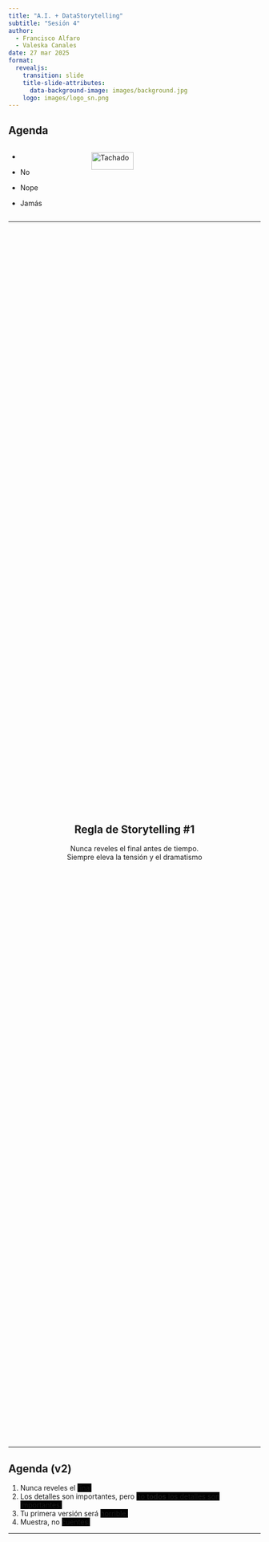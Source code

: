 ```yaml
---
title: "A.I. + DataStorytelling"
subtitle: "Sesión 4"
author: 
  - Francisco Alfaro
  - Valeska Canales
date: 27 mar 2025
format: 
  revealjs:
    transition: slide
    title-slide-attributes: 
      data-background-image: images/background.jpg
    logo: images/logo_sn.png
---
```


```{=html}
<style>
/* Ajusta el tamaño del título y subtítulo */
.reveal .slides h1 {
  font-size: 2em; /* Tamaño más pequeño para el título */
}

.reveal .slides h2 {
  font-size: 1.5em; /* Tamaño más pequeño para el subtítulo */
}

/* Ajusta el tamaño de los bullets */
.reveal .slides ul {
  font-size: 0.8em; /* Tamaño de fuente más pequeño en los bullets */
}

</style>
```

## Agenda {background-image="images/background.jpg" background-opacity="0.25"}

::: columns
::: {.column .incremental width="30%"}
-   

-   No

-   Nope

-   Jamás
:::

::: {.column .fragment width="70%"}
<img src="images/neg.png" alt="Tachado" style="width: 50%; height: auto;"/>
:::
:::

------------------------------------------------------------------------

##  {background-image="images/background.jpg" background-opacity="0.25"}

::: {style="display: flex; justify-content: center; align-items: center; height: 60vh; flex-direction: column; text-align: center;"}
::: callout-note
## Regla de Storytelling #1

Nunca reveles el final antes de tiempo.\
[Siempre eleva la tensión y el dramatismo]{.fragment}
:::
:::

------------------------------------------------------------------------

## Agenda (v2) {background-image="images/background.jpg" background-opacity="0.25"}

::: incremental
1.  Nunca reveles el [final]{style="background-color:black;"}
2.  Los detalles son importantes, pero [no **todos** los detalles son importantes.]{style="background-color:black;"}
3.  Tu primera versión será [horrible.]{style="background-color:black;"}
4.  Muestra, no [cuentes.]{style="background-color:black;"}
:::

------------------------------------------------------------------------

##  {background-image="images/background_slides3.png" background-opacity="0.3"}

::: {style="display: flex; justify-content: center; align-items: center; height: 60vh; flex-direction: column; text-align: center;"}
[Data Storytelling]{style="font-size: 1em"}

[¿Por qué Data Storytelling?]{style="font-size: 1.5em"}
:::

------------------------------------------------------------------------

## ¿Qué es el Storytelling? {background-image="images/background.jpg" background-opacity="0.25"}

::: columns
::: {.column width="50%"}
![](images/cave.jpg){fig-align="center" width="90%"}
:::

::: {.column .fragment width="50%"}
![](images/fire.jpg){fig-align="center" width="100%"}
:::
:::

. . .

::: {style="text-align: center; "}
🔥 Las **historias** son la primera tecnología humana
:::

------------------------------------------------------------------------

## Esos cerebros tan hackables... {background-image="images/background.jpg" background-opacity="0.25"}

::: columns
::: {.column width="50%"}
![](images/storytelling/sketplanation.png){fig-align="center" width="90%"}\
*Regla del máximo y final (Peak-End Rule)*
:::

::: {.column .fragment width="50%"}
![](images/storytelling/got.jpg){fig-align="center" width="100%"}\
*Rating de Game of Thrones, por Kelvin Neo*
:::
:::

------------------------------------------------------------------------

## Narrativa {background-image="images/background.jpg" background-opacity="0.25"}

::: columns
::: {.column width="60%"}
<br><br> Usar **trucos** de Storytelling (narrativa) para crear presentaciones que serán **recordadas** y que causarán **impacto**
:::

::: {.column .fragment width="40%"}
![](images/emotions.png){fig-align="center"}
:::
:::

. . .

::: {style="text-align: center;"}
🎭 Las **emociones** generan acciones
:::

------------------------------------------------------------------------

## El mejor ejemplo {background-image="images/background.jpg" background-opacity="0.25"}

::: columns
::: {.column .fragment width="30%" fragment-index="1"}
![](images/storytelling/spotify1.jpeg){fig-align="center"}
:::

::: {.column .center width="40%"}
<br><br> ¿Podemos hacer que millones de personas compartan estadísticas en redes sociales?
:::

::: {.column .fragment width="30%" fragment-index="1"}
![](images/storytelling/spotify2.jpeg){fig-align="center"}
:::
:::

------------------------------------------------------------------------

##  {background-image="images/background.jpg" background-opacity="0.25"}

::: {style="display: flex; justify-content: center; align-items: center; height: 60vh; flex-direction: column; text-align: center;"}
::: callout-note
## Regla de Storytelling #2

Los detalles son importantes, [pero no **todos** los detalles son importantes.]{.fragment}
:::
:::

------------------------------------------------------------------------

## Ejemplos {background-image="images/background.jpg" background-opacity="0.25"}

::: columns
::: {.column width="50%"}
![](images/dst_before.png){fig-align="center"} *🔢 No compartas números*
:::

::: {.column .fragment width="50%"}
![](images/dst_after.png){fig-align="center"} *🪶Comparte una historia*
:::
:::

. . .

<br><br> [(C) Storytelling with Data, por Cole Nussbaumer Knaflic.]{style="font-size: 0.75em; color: gray"}

------------------------------------------------------------------------

##  {background-image="images/background.jpg" background-opacity="0.25"}

::: {style="display: flex; justify-content: center; align-items: center; height: 60vh; flex-direction: column; text-align: center;"}
::: callout-note
## Regla de Storytelling #3

Tu primera versión **siempre** será horrible.
:::
:::

------------------------------------------------------------------------

## Ejemplos {background-image="images/background.jpg" background-opacity="0.25"}

::: columns
::: {.column width="50%"}
![](images/gh_before.png){fig-align="center"}
:::

::: {.column .fragment width="50%"}
![](images/gh_after.png){fig-align="center"}
:::
:::

. . .

::: {style="text-align: center;"}
🥱 1° versión $<$ ... $<$ 😊 última versión
:::

------------------------------------------------------------------------

## Usar chatbots de IA para: {background-image="images/background.jpg" background-opacity="0.25"}

::: columns
::: {.column width="65%"}
<br>

-   Plantillas personalizadas a medida
-   Automatizar estructura del contenido
-   Ahorro de tiempo en diseño
-   Adaptación al estilo y preferencias
:::

::: {.column .fragment width="35%"}
![](images/ai/template.png){fig-align="center"}
:::
:::

------------------------------------------------------------------------

## 💡 Chatbots A.I. - Ideas {background-image="images/background.jpg" background-opacity="0.25"}


::: columns
::: {.column width="60%"}
<br>

-   [ChatGPT (OpenAI)](https://openai.com/chatgpt/)
-   [Gemini (Google DeepMind)](https://deepmind.google/gemini/)
-   [Meta AI (Meta)](https://ai.meta.com/)
-   [DeepSeek (DeepSeek)](https://chat.deepseek.com/)
:::

::: {.column  width="40%"}
<img src="images/ai/ai_ideas.png" alt="Asistentes Virtuales" style="width: 100%; border-radius: 10px;"/>
:::
:::


------------------------------------------------------------------------

## Usar chatbots de IA para: {background-image="images/background.jpg" background-opacity="0.25"}

::: columns
::: {.column width="60%"}
<br>

-   Analogías y ejemplos
-   Mejores traducciones
-   Prompts para crear imágenes
-   No busques imágenes, créalas!
:::

::: {.column .fragment width="40%"}
![](images/ai/choice.jpeg){fig-align="center"}
:::
:::

------------------------------------------------------------------------

## 💡 Chatbots A.I. - Imágenes {background-image="images/background.jpg" background-opacity="0.25"}


::: columns
::: {.column width="60%"}

<br>

- [Canva con Magic Studio](https://www.canva.com/magic/)
- [Microsoft Designer](https://designer.microsoft.com/)
- [Napkin AI](https://www.napkin.one/)
- [Artguru](https://www.artguru.ai/)
:::

::: {.column  width="40%"}
<img src="images/ai/ai_images.png" alt="Asistentes Virtuales" style="width: 100%; border-radius: 10px;"/>
:::
:::


------------------------------------------------------------------------

##  {background-image="images/background.jpg" background-opacity="0.25"}

::: {style="display: flex; justify-content: center; align-items: center; height: 60vh; flex-direction: column; text-align: center;"}
::: callout-note
## Regla de Storytelling #4

[Explicar menos]{style="color: red"} y [mostrar más]{style="color: green"}
:::
:::

------------------------------------------------------------------------

## [Explicar menos]{style="color: red"} y [mostrar más]{style="color: green"} {background-image="images/background.jpg" background-opacity="0.25"}

::: columns
::: {.column width="50%"}
``` python
import matplotlib.pyplot as plt

# Datos de ejemplo
x = [1, 2, 3, 4, 5]
y = [2, 4, 3, 5, 7]

# Generamos el gráfico
plt.figure(figsize=(6, 4))
plt.plot(x, y, marker='o')
plt.title("Gráfico de Ejemplo")
plt.xlabel("Eje X")
plt.ylabel("Eje Y")
plt.grid(True)
plt.show()
```
:::

::: {.column .fragment width="50%"}
```python
import matplotlib.pyplot as plt

# Datos de ejemplo
x = [1, 2, 3, 4, 5]
y = [2, 4, 3, 5, 7]

# Generamos el gráfico
plt.figure(figsize=(6, 4))
plt.plot(x, y, marker='o')
plt.title("Gráfico de Ejemplo")
plt.xlabel("Eje X")
plt.ylabel("Eje Y")
plt.grid(True)
plt.show()
```
:::
:::

------------------------------------------------------------------------

## [Explicar menos]{style="color: red"} y [mostrar más]{style="color: green"} {background-image="images/background.jpg" background-opacity="0.25"}

```pyodide-python
import matplotlib.pyplot as plt
x = [1, 2, 3, 4, 5]
y = [2, 4, 3, 5, 7]
plt.figure(figsize=(5, 3))
plt.plot(x, y, marker='o')
plt.title("Gráfico de Ejemplo")
plt.grid(True)
plt.show()
```




------------------------------------------------------------------------

## Agenda (v2) {background-image="images/background.jpg" background-opacity="0.25"}

::: incremental
1.  Nunca reveles el [**final**]{.fragment style="color:grey;"}
2.  Los detalles son importantes, pero [no **todos** los detalles son importantes]{.fragment style="color:grey;"}
3.  Tu primera versión será [**horrible**]{.fragment style="color:grey;"}
4.  Muestra, no [**cuentes**]{.fragment style="color:grey;"}
:::

::: notes
Opción 2: Una agenda misteriosa.
:::

------------------------------------------------------------------------

##  {background-image="images/background_slides3.png" background-opacity="0.3"}

::: {style="display: flex; justify-content: center; align-items: center; height: 60vh; flex-direction: column; text-align: center;"}
[Visualización]{style="font-size: 1em"}

[¿Qué es la Visualización?]{style="font-size: 2em"}
:::

------------------------------------------------------------------------

## Visualización... {background-image="images/background.jpg" background-opacity="0.25"}

::: columns
::: {.column width="60%"}
<br>

-   Convierte datos en gráficos para facilitar su comprensión.
-   Destaca patrones y tendencias de forma clara.
:::

::: {.column .fragment width="40%"}
![](images/viz/ojo.png){fig-align="center"}
:::
:::

------------------------------------------------------------------------

## Ejemplos {background-image="images/background.jpg" background-opacity="0.25"}

::: columns
::: {.column width="50%" style="text-align: center;"}
![](images/viz/vis_01.png){fig-align="center" width="100%"}

*❌ Mal Gráfico*
:::

::: {.column .fragment width="50%" style="text-align: center;"}
![](images/viz/vis_02.png){fig-align="center" width="80%"}

*✅ Buen Gráfico*
:::
:::

## Cuarteto de ANSCOMBE {background-image="images/background.jpg" background-opacity="0.25"}

::: columns
::: {.column width="50%" style="text-align: center;"}
![](images/viz/canscombe_01.png){fig-align="center" width="80%"}
:::

::: {.column .fragment width="50%" style="text-align: center;"}
<br> ![](images/viz/canscombe_02.png){fig-align="center" width="100%"}
:::
:::

::: {.fragment style="text-align:center"}
📋 Tablas vs 📊 Gráficos
:::

------------------------------------------------------------------------

### Datasaurus {background-image="images/background.jpg" background-size="cover" background-opacity="0.5"}

![](./images/viz/anscombe.gif){width="80%"}

------------------------------------------------------------------------

## Teoría de Visualización {background-image="images/background.jpg" background-opacity="0.25"}

![](images/viz/teoria_vis2.webp){fig-align="center" width="50%"}

------------------------------------------------------------------------

## 4 Pilares Visualización - Noah Iliinsky {background-image="images/background.jpg" background-opacity="0.25"}

::: columns
::: {.column .fragment width="60%"}
<br>

1.  **Propósito**: Define la meta.
2.  **Contenido**: Datos relevantes.
3.  **Estructura**: Organización clara.
4.  **Formato**: Gráfico adecuado.
:::

::: {.column width="40%"}
![](images/viz/pilar2.png){fig-align="center"}
:::
:::

. . .

[(C) Noah Iliinsky: "Four Pillars of Visualization" - Youtube.]{style="font-size: 0.75em; color: gray"}

------------------------------------------------------------------------

## Qué Gráficos son buenos? {background-image="images/background.jpg" background-opacity="0.25"}

::: {style="display: grid; grid-template-columns: repeat(3, 1fr); gap: 10px;"}
<img src="images/viz/chart_01.png" style="width: 75%; height: auto;"/> <img src="images/viz/chart_04.png" style="width: 75%; height: auto;"/>

<img src="images/viz/chart_03.png" style="width: 75%; height: auto;"/> <img src="images/viz/chart_05.png" style="width: 70%; height: auto;"/>

<img src="images/viz/chart_02.png" style="width: 75%; height: auto;"/> <img src="images/viz/chart_07.png" style="width: 85%; height: auto;"/>
:::

. . .

[(C) Essential chart types for data visualization, por Atlassian.]{style="font-size: 0.75em; color: gray"}

------------------------------------------------------------------------

##  {background-image="images/background_slides3.png" background-opacity="0.3"}

::: {style="display: flex; justify-content: center; align-items: center; height: 60vh; flex-direction: column; text-align: center;"}
[Herramientas]{style="font-size: 1em"}

[Herramientas de Visualización]{style="font-size: 2em"}
:::

## Herramientas para presentación {background-image="images/background.jpg" background-opacity="0.25"}

::: columns
::: {.column width="60%"}
-   **Clásica**: PowerPoint
-   **"Show don't tell"**:
    -   Quarto
    -   Streamlit
-   **Otros**: Canvas, Revealjs, Prezi
:::

::: {.column width="40%"}
![](images/presentacion2.png){fig-align="center"}
:::
:::

------------------------------------------------------------------------

## Quarto {background-image="images/background.jpg" background-opacity="0.25"}

::: columns
::: {.column width="60%"}
<br>

Un sistema abierto para publicaciones científicas con markdown y código interactivo (Python/R).
:::

::: {.column width="40%"}
![](images/quarto/quarto2.png)
:::
:::

------------------------------------------------------------------------

##  {background-image="images/background.jpg" background-opacity="0.25"}

::: columns
::: {.column width="40%"}
[Código: example.qmd]{style="font-size: 0.5em; color: gray"}

```         
---
title: "Habits"
author: "John Doe"
format:
  revealjs:
    transition: fade
    theme: black
    toc: true
    center: true
---

## Getting up

- Turn off alarm
- Get out of bed

---

## Going to sleep 
::: { .incremental }

- Get in bed
- Count sheep

:::
```
:::

::: {.column width="60%"}
[Slides: example.html]{style="font-size: 0.5em; color: gray"}

```{=html}
<iframe width=600 height=400 src="images/quarto/quarto_min.html"></iframe>
```
:::
:::

------------------------------------------------------------------------

## Streamlit {background-image="images/background.jpg" background-opacity="0.25"}

::: columns
::: {.column width="60%"}
<br><br> Es una herramienta de código abierto que facilita la creación de aplicaciones web interactivas utilizando únicamente Python.
:::

::: {.column width="40%"}
<br> ![](./images/streamlit/streamlit.png)
:::
:::

------------------------------------------------------------------------

### Streamlit: Ejemplo

<img src="./images/streamlit/Streamlit-Prophet.gif" style="width:50%;"/>

------------------------------------------------------------------------

## Streamlit: Ejemplo {background-image="images/background.jpg" background-opacity="0.25"}

::: columns
::: {.column width="50%"}
``` python
import streamlit as st

# Título principal de la aplicación
st.title("Hola Streamlit")

# Mensaje principal con nombres y emoticón fijos
mensaje = "Darwin y Patricia son mejores amigos 😊"
st.write(mensaje)

# Imagen decorativa
st.image(
    "https://www.svgrepo.com/show/397758/people-hugging.svg",
    caption="Amigos",
    width=200  # Ajuste del tamaño de la imagen
)

# Footer
st.markdown(
    """
    ---
    Gracias por usar esta aplicación interactiva 🎈
    """
)
```
:::

::: {.column .fragment width="50%"}
![](images/streamlit_example2.png){fig-align="center" width="65%"}
:::
:::

. . .

::: {style="text-align: center; margin-top: -30px;"}
[(C) Ejemplo en Streamlit - Playground.]([gCISH6_BP-AiBTGq3jOCQWRz5YA1q9YorW8rM2GLi6RCGsCuQzuNYGVfGjnhcL4BDsQ_iPvpKGd6sQQ3-ixok1FOMXkmFjGsUs2_XgIE0yTix5x0xSmk6BUJptgdkmudivfx4lfh-ffr8--e7lK2XH7408c2yie9_iBe1F4_-sYxNqa_ZZRs7h3AqLlsDFmxpmw8WwFaxQ3Pr2UwsVG4DXG60L0S6ruaaWqZ6x-PcU87mlqxdFZhTeh3SeozqDBOkLnYy4E_MYnThbr9fVVUvnDHS2Z60RT_MbNW_eefo6NbtviPrNHVnZZ4rk6dlYr9GS3SRLRqK41paWy0DjaXVZWHGlZrG2fAEdaCm1xQGBwcALHRehkgsTkPEAlffbDsCjeqsPs2JtZF8kl2gfzm1lWmVC1HHbrdbxwfpffNw8bixgvS2Qrw2TKAME6FMLsB6-fb1X5q97A_oi2bFpgMAAA](https://streamlit.io/playground?example=geospatial&code=H4sIAAAAAAAAA4WTvW4TQRDH-3uK0dI4Us7OOVESkFxESIGGUIQOIWu9Ht-ts1_s7tn5UHqEEB8dDXJDhygQEqLPm_AC5BGYvTuTRBRcs3szN7_9z39vpHbWRwjRI9dKRuCBXrLsHjy7-hprZcF5aYR0XMEUQXHgTknBhbz6brIQ-1FGhT322FLqeE1hG4lwLKc44R6ENVQbhJeuKYMzsLSzBkNiUnomy9rfMENbuGY_7T4m6q3k0stIyYfrakAFGk3gc7yl-SyFUdsoBcH7rbA1ENCkdEcEx4ni0AdruJLnFLlBZsbqiccCRnBbIJ7GsTSujj121HwABdsEdoyxoqPamuF_a4ap5qhOtrVSybA7NQEVijixpz1C0zbJ51Cbm86I8Jxdrz6-Tqhfnz7__vku7a5XH76065tVu77_wV40Jjz5xytyo7lfl619HMGMXXSdX5KX3X54CeQRWTO3nlzkWpY2wMVa-yVL99TeT0dqTjwoPZbkak3apeYlpt9CWM-jXPBU0gR7GdDDqhhdeDAYaJxKXvRjhVVtSn82d1j2hdWDWNV6EoYD6-V4Z7sY7uzujE1Z3C8Xe0a83Lcl3-PLk1mx3BuWYTE5N-f-ROzvFlHq0_GCKzRRGsyFrZ3C3M7yqZ2g19zkTpogKvT9uSvZZiNHcBfJ8xE7aHrtonXAMfUbOYH8eCmnsYLRIVcB23wTGW1vbQFQ9_M6RKSOFUSu-dU32w1Ua0XWWHRobUSfvNDcn0zt0nR2MNaseZ4366M0LTSqNLykIv2pId4ZTZCGQFwka-F69fbVX8xG9gcSs8059AMAAA)){style="font-size: 0.75em; color: gray"}
:::

------------------------------------------------------------------------



## HTML & webapps {background-image="images/background.jpg" background-opacity="0.25"}

::: columns
::: {.column .fragment width="50%"}
🛠️ Elige una herramienta
:::

::: {.column .fragment width="50%"}
💡 La innovación destaca
:::
:::

![](images/tools2.webp){fig-align="center"}

------------------------------------------------------------------------

## Flujo de decisión {background-image="images/background.jpg" background-opacity="0.25"}

<br>

::: incremental
-   🎤 **PowerPoint**: Presentación sin código de un solo uso
-   📚 **Quarto**: Charlas a partir de documentos relacionados
-   💻 **Streamlit**: Presentaciones interactivas (Python)
-   🎨 **Más**: Canvas, Revealjs, Prezi
:::

------------------------------------------------------------------------

## 📌 Actividad {background-image="images/background.jpg" background-opacity="0.25"}

<br>

1.  📂 **Clonar el Google Drive**:
    -   Accede al siguiente enlace y copia la carpeta en tu propio Google Drive:
        -   [Google Drive - Actividad](https://drive.google.com/drive/folders/1DMiJvTLyvfglsSflqxl-vjqu8skScQSQ)
2.  📝 **Resolver la actividad**:
    -   Abre el archivo [actividad_04.pptx](https://drive.google.com/drive/folders/1IBxxHsJUXHQ4b5hln7MxEFRCXQqzaNI1?usp=drive_link) dentro de la carpeta clonada.\
    -   Sigue las instrucciones dentro de la PPT y completa los ejercicios.

------------------------------------------------------------------------

##  {background-image="images/background_slides3.png" background-opacity="0.3"}

::: {style="display: flex; justify-content: center; align-items: center; height: 60vh; flex-direction: column; text-align: center;"}
[Sesión 02]{style="font-size: 1em"}

[Conclusiones]{style="font-size: 1.5em"}
:::

------------------------------------------------------------------------

## Conclusión {background-image="images/background.jpg" background-opacity="0.25"}

<br>

::: incremental
-   **📖 Storytelling**: Narrativas que cautivan a través de datos.\
-   **📊 Visualización**: Gráficos claros y atractivos.\
-   **🛠️ Herramientas**: Streamlit, Quarto, y más.
:::

------------------------------------------------------------------------

## 🎉 ¡Gracias por Participar! {background-image="images/background.jpg" background-opacity="0.25"}

::: columns
::: {.column width="50%"}
<br>

❓¿Preguntas?

👏 Responder [encuesta](https://docs.google.com/forms/d/e/1FAIpQLSeDUAAqdtHILOMg2fn-wTOcaLtgrgLsEPp0Xg_erSNJLZPvzg/viewform?usp=dialog)

🥳 Gracias de Nuevo
:::

::: {.column width="50%" align="center"}
![](images/qr4.png){width="400"}
:::
:::

> 🔗 Nuestro Sitio Web: [seth-nut.github.io/resources](https://seth-nut.github.io/resources/).

